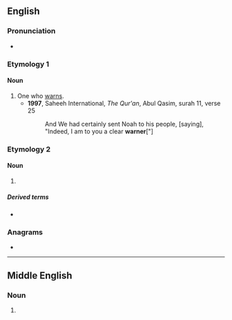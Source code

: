 {{also|Warner}}
==English==

===Pronunciation===
* {{IPA|en|/ˈwɔː(ɹ)nə(ɹ)/}}

===Etymology 1===
{{suffix|en|warn|er|id2=agent noun}}

====Noun====
{{en-noun}}

# One who [[warn]]s.
#* '''1997''', Saheeh International, ''The Qur'an'', Abul Qasim, surah 11, verse 25
#*: And We had certainly sent Noah to his people, [saying], "Indeed, I am to you a clear '''warner'''["]

===Etymology 2===

====Noun====
{{en-noun}}

# {{obsolete form of|en|warrener}}

=====Derived terms=====
* {{l|en|Warner}}

===Anagrams===
* {{anagrams|en|a=aenrrw|Warren|warren}}

----

==Middle English==

===Noun===
{{head|enm|noun}}

# {{alt form|enm|warenner}}
#: {{rfquotek|en|Piers Plowman}}